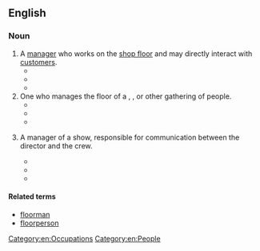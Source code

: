 ==English==

===Noun===
{{en-noun}}

# A [[manager]] who works on the [[shop floor]] and may directly interact with [[customer]]s.
#* {{quote-magazine|magazine=Factory: The Magazine of Management|volume=23|page=1044|date=November 1919|passage=The '''floor manager''' will then make a thorough inspection together with the foreman to see that all containers, whether of parts or chain, are properly labeled.|url=https://books.google.com/books?id=JPTHYQEvLxYC&dq=%22floor%20manager%22&pg=PA1044#v=onepage&q=%22floor%20manager%22&f=false}}
#* {{quote-book|title=Labor Arbitration Information System|volume=2|page=142|year=2007|passage=The 16th matter occurred when an Assistant '''Floor Manager''' was walking past Area 3 on the casino floor.}}
#* {{quote-book|title=Greatest Loveless Knife Designs|author=Joe Kertzman|year=2012|passage=The '''floor manager''' looked at Bob's recent edged creation and liked it well enough to order four more just like it.|url=https://books.google.com/books?id=BntLELyhGvEC&lpg=PT11&dq=%22floor%20manager%22&pg=PT11#v=onepage&q=%22floor%20manager%22&f=false}}
# One who manages the floor of a {{l|en|dance}}, {{l|en|club}}, or other gathering of people.
#* {{quote-journal|journal=The Spectator|volume=23|page=521|date=June 1 1850|passage=Don Pablo do la Guerra, with his handsome aristocratic features, was the '''floor manager''', and gallantly discharged his office.|url=https://books.google.com/books?id=h8E-AQAAIAAJ&dq=%22floor%20manager%22&pg=PA521#v=onepage&q=%22floor%20manager%22&f=false}}
#* {{quote-book|title=The Columbia Documentary History of Race and Ethnicity in America|author=Ronald H. Bayor|year=2004|passage=At the Municipal Pier, for example, an investigator learned that when Negro couples went on the dancing pavilion floor the '''floor manager''' informed them that they were not dancing properly and took them to one side to acquaint them with the approved style of dancing; no matter how well they danced, they were to be prevented from going on the floor by the manager's judgment of their dancing.|url=https://books.google.com/books?id=KuKZPRCxV3YC&lpg=PA547&dq=%22floor%20manager%22&pg=PA547#v=onepage&q=%22floor%20manager%22&f=false|page=547}}
#* {{quote-book|title=The Dance of Legislation|page=155|author=Eric Redman|year=2011|passage=As Chairman of the relevant committee, Yarborough would ordinarily have been the bill's '''Floor Manager''' during the Senate debate; Magnuson might indeed have replaced him, but ironically, Magnuson had not yet returned from a weekend trip to Seattle.|url=https://books.google.com/books?id=bbCcyVFuO8QC&lpg=PA155&dq=%22floor%20manager%22&pg=PA155#v=onepage&q=%22floor%20manager%22&f=false}}
# {{lb|en|television|broadcasting}} A manager of a {{l|en|television}} show, responsible for communication between the director and the crew.
#* {{quote-book|title=Lost in a Good Book: A Thursday Next Novel|author=Jasper Fforde|year=2004|passage=The '''floor manager''' came on the set and announced that the unseen director of the show had called cut.|url=https://books.google.com/books?id=_AvDK3vCGUoC&lpg=PT16&dq=%22floor%20manager%22&pg=PT16#v=onepage&q=%22floor%20manager%22&f=false}}
#* {{quote-book|title=Almost a Celebrity: A Lifetime of Night-Time|author=James Whale|year=2011|passage=The '''floor manager''' counted me in and The James Whale Radio Show took to the air on Yorkshire Television in its usual slot.|url=https://books.google.com/books?id=ZSXdAgAAQBAJ&lpg=PT78&dq=%22floor%20manager%22&pg=PT78#v=onepage&q=%22floor%20manager%22&f=false}}
#* {{quote-book|title=Television Program Making: Everything You Need to Know to Get Started|author=Colin Hart|year=2012|passage=The '''floor manager''' will be positioned somewhere out of shot but in JOHN'S eyeline and will hold up a hand with four fingers extended.|url=https://books.google.com/books?id=-_DJAwAAQBAJ&lpg=PA154&dq=%22floor%20manager%22&pg=PA154#v=onepage&q=%22floor%20manager%22&f=false|page=154}}

====Related terms====
* [[floorman]]
* [[floorperson]]

[[Category:en:Occupations]]
[[Category:en:People]]